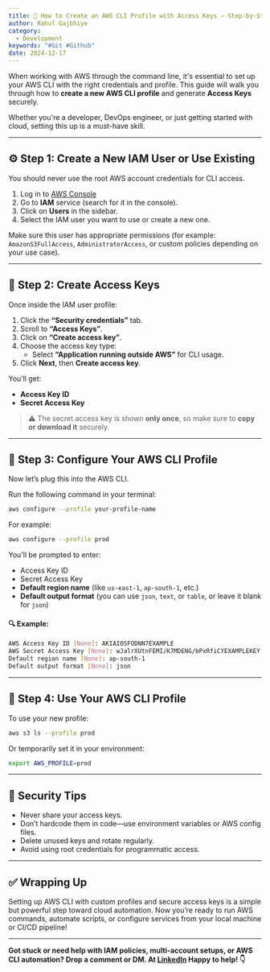 ```yaml
---
title: 🔐 How to Create an AWS CLI Profile with Access Keys – Step-by-Step Guide
author: Rahul Gajbhiye
category:
  - Development
keywords: "#Git #Github"
date: 2024-12-17
---
```


When working with AWS through the command line, it's essential to set up your AWS CLI with the right credentials and profile. This guide will walk you through how to **create a new AWS CLI profile** and generate **Access Keys** securely.

Whether you're a developer, DevOps engineer, or just getting started with cloud, setting this up is a must-have skill.

---

## ⚙️ Step 1: Create a New IAM User or Use Existing

You should never use the root AWS account credentials for CLI access.

1. Log in to [AWS Console](https://console.aws.amazon.com/)
2. Go to **IAM** service (search for it in the console).
3. Click on **Users** in the sidebar.
4. Select the IAM user you want to use or create a new one.

Make sure this user has appropriate permissions (for example: `AmazonS3FullAccess`, `AdministratorAccess`, or custom policies depending on your use case).

---

## 🔑 Step 2: Create Access Keys

Once inside the IAM user profile:

1. Click the **“Security credentials”** tab.
2. Scroll to **“Access Keys”**.
3. Click on **“Create access key”**.
4. Choose the access key type:
   - Select **“Application running outside AWS”** for CLI usage.
5. Click **Next**, then **Create access key**.

You’ll get:

- **Access Key ID**
- **Secret Access Key**

> ⚠️ The secret access key is shown **only once**, so make sure to **copy or download it** securely.

---

## 🧪 Step 3: Configure Your AWS CLI Profile

Now let’s plug this into the AWS CLI.

Run the following command in your terminal:

```bash
aws configure --profile your-profile-name
```

For example:

```bash
aws configure --profile prod
```

You'll be prompted to enter:

- Access Key ID
- Secret Access Key
- **Default region name** (like `us-east-1`, `ap-south-1`, etc.)
- **Default output format** (you can use `json`, `text`, or `table`, or leave it blank for `json`)

#### 🔍 Example:

```bash
AWS Access Key ID [None]: AKIAIOSFODNN7EXAMPLE
AWS Secret Access Key [None]: wJalrXUtnFEMI/K7MDENG/bPxRfiCYEXAMPLEKEY
Default region name [None]: ap-south-1
Default output format [None]: json
```

---

## 🚀 Step 4: Use Your AWS CLI Profile

To use your new profile:

```bash
aws s3 ls --profile prod
```

Or temporarily set it in your environment:

```bash
export AWS_PROFILE=prod
```

---

## 🔐 Security Tips

- Never share your access keys.
- Don’t hardcode them in code—use environment variables or AWS config files.
- Delete unused keys and rotate regularly.
- Avoid using root credentials for programmatic access.

---

## ✅ Wrapping Up

Setting up AWS CLI with custom profiles and secure access keys is a simple but powerful step toward cloud automation. Now you’re ready to run AWS commands, automate scripts, or configure services from your local machine or CI/CD pipeline!

---

**Got stuck or need help with IAM policies, multi-account setups, or AWS CLI automation? Drop a comment or DM. At [LinkedIn](https://www.linkedin.com/in/rahulgajbhiye01/) Happy to help! 👇**
